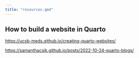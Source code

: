 ```yaml
---
title: "resources.qmd"
---
```


## How to build a website in Quarto

<https://ucsb-meds.github.io/creating-quarto-websites/>

<https://samanthacsik.github.io/posts/2022-10-24-quarto-blogs/>
